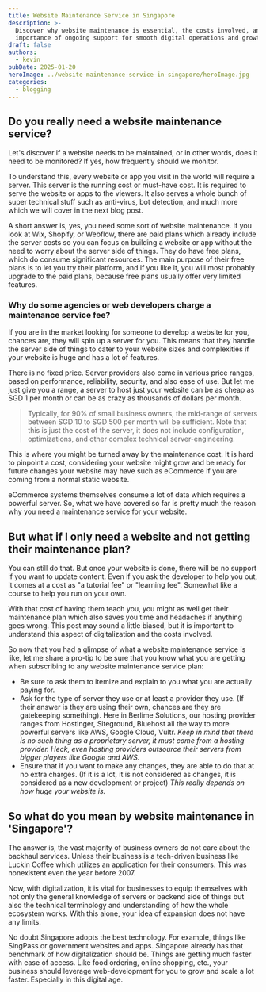 ```yaml
---
title: Website Maintenance Service in Singapore
description: >-
  Discover why website maintenance is essential, the costs involved, and the
  importance of ongoing support for smooth digital operations and growth.
draft: false
authors:
  - kevin
pubDate: 2025-01-20
heroImage: ../website-maintenance-service-in-singapore/heroImage.jpg
categories:
  - blogging
---
```

## Do you really need a website maintenance service?

Let's discover if a website needs to be maintained, or in other words, does it need to be monitored? If yes, how frequently should we monitor.

To understand this, every website or app you visit in the world will require a server. This server is the running cost or must-have cost. It is required to serve the website or apps to the viewers. It also serves a whole bunch of super technical stuff such as anti-virus, bot detection, and much more which we will cover in the next blog post.

A short answer is, yes, you need some sort of website maintenance. If you look at Wix, Shopify, or Webflow, there are paid plans which already include the server costs so you can focus on building a website or app without the need to worry about the server side of things. They do have free plans, which do consume significant resources. The main purpose of their free plans is to let you try their platform, and if you like it, you will most probably upgrade to the paid plans, because free plans usually offer very limited features.

### Why do some agencies or web developers charge a maintenance service fee?

If you are in the market looking for someone to develop a website for you, chances are, they will spin up a server for you. This means that they handle the server side of things to cater to your website sizes and complexities if your website is huge and has a lot of features.

There is no fixed price. Server providers also come in various price ranges, based on performance, reliability, security, and also ease of use. But let me just give you a range, a server to host just your website can be as cheap as SGD 1 per month or can be as crazy as thousands of dollars per month.

> Typically, for 90% of small business owners, the mid-range of servers between SGD 10 to SGD 500 per month will be sufficient. Note that this is just the cost of the server, it does not include configuration, optimizations, and other complex technical server-engineering.

This is where you might be turned away by the maintenance cost. It is hard to pinpoint a cost, considering your website might grow and be ready for future changes your website may have such as eCommerce if you are coming from a normal static website.

eCommerce systems themselves consume a lot of data which requires a powerful server. So, what we have covered so far is pretty much the reason why you need a maintenance service for your website.

## But what if I only need a website and not getting their maintenance plan?

You can still do that. But once your website is done, there will be no support if you want to update content. Even if you ask the developer to help you out, it comes at a cost as "a tutorial fee" or "learning fee". Somewhat like a course to help you run on your own.

With that cost of having them teach you, you might as well get their maintenance plan which also saves you time and headaches if anything goes wrong. This post may sound a little biased, but it is important to understand this aspect of digitalization and the costs involved.

So now that you had a glimpse of what a website maintenance service is like, let me share a pro-tip to be sure that you know what you are getting when subscribing to any website maintenance service plan:

* Be sure to ask them to itemize and explain to you what you are actually paying for.
* Ask for the type of server they use or at least a provider they use. (If their answer is they are using their own, chances are they are gatekeeping something). Here in Berlime Solutions, our hosting provider ranges from Hostinger, Siteground, Bluehost all the way to more powerful servers like AWS, Google Cloud, Vultr. *Keep in mind that there is no such thing as a proprietary server, it must come from a hosting provider. Heck, even hosting providers outsource their servers from bigger players like Google and AWS.*
* Ensure that if you want to make any changes, they are able to do that at no extra charges. (If it is a lot, it is not considered as changes, it is considered as a new development or project) *This really depends on how huge your website is.*

## So what do you mean by website maintenance in 'Singapore'?

The answer is, the vast majority of business owners do not care about the backhaul services. Unless their business is a tech-driven business like Luckin Coffee which utilizes an application for their consumers. This was nonexistent even the year before 2007.

Now, with digitalization, it is vital for businesses to equip themselves with not only the general knowledge of servers or backend side of things but also the technical terminology and understanding of how the whole ecosystem works. With this alone, your idea of expansion does not have any limits.

No doubt Singapore adopts the best technology. For example, things like SingPass or government websites and apps. Singapore already has that benchmark of how digitalization should be. Things are getting much faster with ease of access. Like food ordering, online shopping, etc., your business should leverage web-development for you to grow and scale a lot faster. Especially in this digital age.
